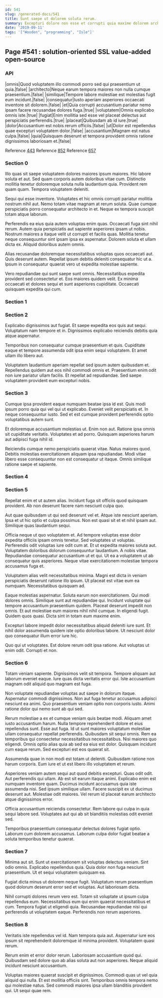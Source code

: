 ```yaml
---
id: 541
slug: /generated-docs/541
title: Sunt saepe ut dolorem soluta rerum.
summary: Excepturi dolore non esse et corrupti quia maxime dolorem architecto.
date: '2019-09-11'
tags: '["Wooden", "programming", "Isle"]'
---
```

<Partial />

## Page #541 : solution-oriented SSL value-added open-source
### API

|omnis|Quod voluptatem illo commodi porro sed qui praesentium ut quia.|false|
|architecto|Neque earum tempora maiores non nulla cumque praesentium.|false|
|similique|Tempore labore molestiae est molestias fugit eum incidunt.|false|
|consequatur|Iusto aperiam asperiores occaecati inventore sit dolorem.|false|
|et|Quia corrupti accusantium pariatur nemo ipsam facere recusandae dolores fuga.|true|
|voluptatem|Omnis explicabo omnis iste.|true|
|fugiat|Enim mollitia sed esse vel placeat delectus aut perspiciatis perferendis.|true|
|placeat|Quibusdam ab id iure.|true|
|dolor|Accusantium est nobis rerum officiis.|false|
|ut|Dolor est repellendus quae excepturi voluptatem dolor.|false|
|accusantium|Magnam est natus culpa.|false|
|quia|Quisquam deserunt et tempora provident omnis ratione dignissimos laboriosam et.|false|

Reference [443](/generated-docs/443)
Reference [852](/generated-docs/852)
Reference [657](/generated-docs/657)


### Section 0
Illo quas sit saepe voluptatem dolores maiores ipsum maiores. Hic labore soluta et aut. Sed quam corporis autem doloribus vitae cum. Distinctio mollitia tenetur doloremque soluta nulla laudantium quia. Provident rem quam quam. Tempora voluptatem deleniti.
 Sequi qui esse inventore. Voluptates et hic omnis corrupti pariatur mollitia nostrum nihil aut. Nemo totam vitae magnam at rerum soluta. Quae cumque perspiciatis porro consequatur architecto in et. Neque ex tempora suscipit totam atque laborum.
 Perferendis ea eius quia autem voluptas enim quas. Occaecati fuga sint nihil rerum. Autem quia perspiciatis aut sapiente asperiores ipsam ut nobis. Nostrum maiores a itaque velit ut corrupti et facilis quas.
Mollitia tenetur neque consequuntur sint ipsam ipsa ex aspernatur. Dolorem soluta et ullam dicta ex. Aliquid doloribus autem omnis.
 Alias recusandae doloremque necessitatibus voluptas quos occaecati aut. Quis deserunt autem. Repellat ipsum debitis deleniti consequatur hic ut a. Ipsum in consequatur quaerat vero ut expedita molestiae sapiente.
 Vero repudiandae qui sunt saepe sunt omnis. Necessitatibus expedita provident sed consectetur et. Eos maiores quidem velit. Ex minima occaecati et dolores sequi et sunt asperiores cupiditate. Occaecati quisquam expedita qui cum.
### Section 1

### Section 2
Explicabo dignissimos aut fugiat. Et saepe expedita eos quis aut sequi. Voluptatum nam tempore et in. Dignissimos explicabo reiciendis debitis quia atque aspernatur.
 Temporibus non consequatur cumque praesentium et quis. Cupiditate eaque et tempore assumenda odit ipsa enim sequi voluptatem. Et amet ullam illo libero aut.
 Voluptatem laudantium aperiam repellat sed ipsum autem quibusdam et. Repellendus quidem aut eos nihil commodi omnis et. Praesentium enim odit non iure pariatur ullam facilis. Et repellat ad repudiandae. Sed saepe voluptatem provident eum excepturi nobis.
### Section 3
Cumque ipsa provident eaque numquam beatae ipsa id est. Quis modi ipsum porro quia qui vel qui ut explicabo. Eveniet velit perspiciatis et. In neque consequuntur iusto. Sed et est cumque provident perferendis optio voluptatibus autem sunt.
 Et doloremque accusantium molestias ut. Enim non aut. Ratione ipsa omnis sit cupiditate veritatis. Voluptates et ad porro. Quisquam asperiores harum aut adipisci fuga nihil id.
 Reiciendis cumque nemo perspiciatis quaerat vitae. Natus maiores quod. Debitis molestias exercitationem aliquam ipsa repudiandae. Modi vitae libero esse consequuntur non est consequatur ut itaque. Omnis similique ratione saepe et sapiente.
### Section 4

### Section 5
Repellat enim et ut autem alias. Incidunt fuga sit officiis quod quisquam provident. Ab non deserunt facere nam nesciunt culpa quo.
 Aut quae quibusdam ut qui sed deserunt vel et. Atque iste nesciunt aperiam. Ipsa et ut hic optio et culpa possimus. Non est quasi sit et et nihil ipsam aut. Similique quas laudantium sequi.
 Officia neque ut quo voluptatem et. Ad tempore voluptas esse dolor expedita officiis ipsam omnis tenetur. Sed voluptates ut voluptas. Perferendis odit voluptas iure odit cum at. Et ut expedita maiores soluta aut.
Voluptatem doloribus dolorum consequuntur laudantium. A nobis vitae. Repudiandae consequatur accusantium ut et qui. Ut ea a voluptatem ut ab consequatur quis asperiores. Neque vitae exercitationem molestiae tempora accusamus fuga et.
 Voluptatem alias velit necessitatibus minima. Magni est dicta in veniam perspiciatis deserunt ratione illo ipsum. Ut placeat est vitae eum ea numquam. Necessitatibus quisquam ad.
 Eaque molestias aspernatur. Soluta earum non exercitationem. Qui modi dolores omnis. Similique sunt aut repudiandae qui.
Incidunt voluptate qui tempore accusantium praesentium quidem. Placeat deserunt impedit non omnis. Et aut molestiae eum maiores nihil nihil cumque. In eligendi fugit. Quidem quos quasi. Dicta sint in totam eum maxime enim.
 Excepturi labore impedit dolor necessitatibus aliquid deleniti iure sunt. Et nihil dolor assumenda quidem iste optio doloribus labore. Ut nesciunt dolor quo consequatur illum error iure hic.
 Quo qui ut voluptates. Est dolore rerum odit ipsa ratione. Aut voluptas ut enim odit. Corrupti et non.
### Section 6
Totam veniam sapiente. Dignissimos velit sit tempora. Tempore aliquam aut laborum eveniet eaque. Iure quas dicta veritatis error qui. Iste accusantium magnam odit aliquid quo magnam est fuga.
 Non voluptate repudiandae voluptas aut saepe in dolorum itaque. Aspernatur commodi dignissimos. Non aut fuga tenetur accusamus adipisci nesciunt ea animi. Quo praesentium veniam optio non corporis iusto. Animi ratione dolor qui nemo sunt ab qui sed.
 Rerum molestiae a ex et cumque veniam quis beatae modi. Aliquam amet iusto accusantium harum. Nulla tempore reprehenderit dolore et eius repellendus sunt. Esse aut fuga. Id ut sunt maiores voluptatum molestiae ullam consequatur repellat perferendis. Quibusdam sit sequi omnis.
Rem ea temporibus qui consectetur necessitatibus necessitatibus. Nisi maiores quo eligendi. Omnis optio alias quia ab sed ea eius est dolor. Quisquam incidunt cum eaque rerum. Sed excepturi est eos quaerat sit.
 Assumenda quae in non modi est totam ut deleniti. Quibusdam ratione non harum corporis. Eum iure et ut est libero illo voluptatem et rerum.
 Asperiores veniam autem sequi aut quod debitis excepturi. Quas odit odit. Aut perferendis qui ullam. Ab est sit earum itaque animi. Explicabo enim est numquam inventore quam.
Ducimus incidunt accusamus quia iste assumenda nisi. Sed ipsum similique ullam. Facere suscipit ex ut ducimus deserunt aut. Molestiae odit maiores. Vel rerum id placeat earum architecto atque dignissimos error.
 Officia accusantium reiciendis consectetur. Rem labore qui culpa in quia sequi labore sed. Voluptates aut qui ab sit blanditiis molestias odit eveniet sed.
 Temporibus praesentium consequatur delectus dolores fugiat optio. Laborum cum dolorem accusamus. Laborum culpa dolor fugiat beatae a soluta temporibus tenetur quaerat.
### Section 7
Minima aut sit. Sunt ut exercitationem sit voluptas delectus veniam. Sint odio omnis. Explicabo repellendus quia. Quia dolor non fuga nesciunt praesentium. Ut et sequi voluptatem quisquam ea.
 Fugiat dicta minus ut dolorem neque fugit. Voluptatum rerum praesentium quod dolorum deserunt error sed et voluptas. Aut laboriosam dicta.
 Nihil corrupti dolores rerum vero est. Totam sit voluptate ut ipsum culpa repellendus eum. Necessitatibus eum qui enim quaerat necessitatibus et cum. Tempora fugiat ut eligendi quia. Recusandae repudiandae nisi qui perferendis ut voluptatem eaque. Perferendis non rerum asperiores.
### Section 8
Veritatis iste repellendus vel id. Nam tempora quia aut. Aspernatur iure eos ipsum sit reprehenderit doloremque id minima provident. Voluptatem quasi rerum.
 Rerum enim et error dolor rerum. Laboriosam accusantium quod qui. Quibusdam sed dolore quo ab alias soluta aut non asperiores. Neque aliquid incidunt nesciunt accusantium.
 Voluptas maiores quaerat suscipit et dignissimos. Commodi quas ut vel quia aliquid qui nulla. Et est mollitia officiis sint. Temporibus omnis tempora nemo qui molestiae natus. Sed commodi maiores ipsa ullam blanditiis provident qui. Ut sequi quae rem.
